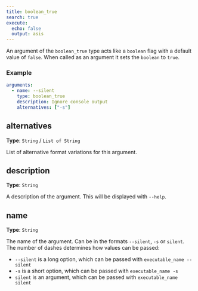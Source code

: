 ```yaml
---
title: boolean_true
search: true
execute:
  echo: false
  output: asis
---
```


An argument of the `boolean_true` type acts like a `boolean` flag with a default value of `false`. When called as an argument it sets the `boolean` to `true`.

### Example

```yaml
arguments:
  - name: --silent
    type: boolean_true
    description: Ignore console output
    alternatives: ["-s"]

```

## alternatives

**Type**: `String` / `List of String`

List of alternative format variations for this argument.

## description

**Type**: `String`

A description of the argument. This will be displayed with `--help`.

## name

**Type**: `String`

The name of the argument. Can be in the formats `--silent`, `-s` or `silent`. The number of dashes determines how values can be passed:  

  - `--silent` is a long option, which can be passed with `executable_name --silent`
  - `-s` is a short option, which can be passed with `executable_name -s`
  - `silent` is an argument, which can be passed with `executable_name silent`  


